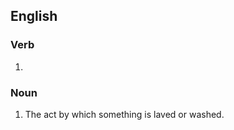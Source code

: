 ==English==

===Verb===
{{head|en|present participle}}

# {{present participle of|lave|lang=en|nocat=1}}

===Noun===
{{en-noun}}

# The act by which something is laved or washed.